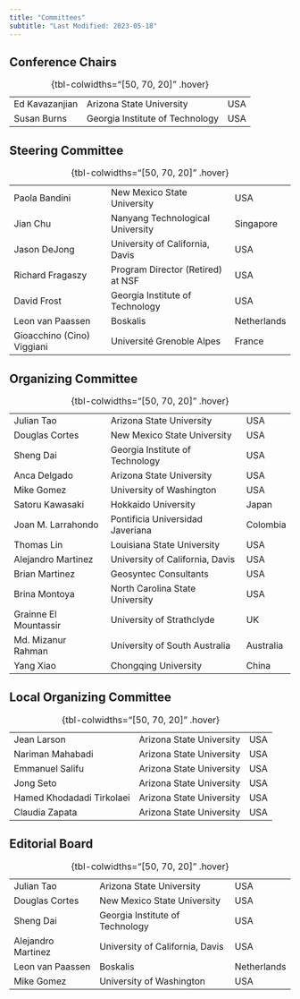 ```yaml
---
title: "Committees"
subtitle: "Last Modified: 2023-05-18"
---
```


## Conference Chairs

|                |                                 |         |
|----------------|---------------------------------|---------|
| Ed Kavazanjian | Arizona State University        | USA     |
| Susan Burns    | Georgia Institute of Technology | USA     |

: {tbl-colwidths="[50, 70, 20]" .hover}

## Steering Committee

|                            |                                   |             |
|----------------------------|-----------------------------------|-------------|
| Paola Bandini              | New Mexico State University       | USA         |
| Jian Chu                   | Nanyang Technological University  | Singapore   |
| Jason DeJong               | University of California, Davis   | USA         |
| Richard Fragaszy           | Program Director (Retired) at NSF | USA         |
| David Frost                | Georgia Institute of Technology   | USA         |
| Leon van Paassen           | Boskalis                          | Netherlands |
| Gioacchino (Cino) Viggiani | Université Grenoble Alpes         | France      |

: {tbl-colwidths="[50, 70, 20]" .hover}

## Organizing Committee 

|                       |                                  |           |
|-----------------------|----------------------------------|-----------|
| Julian Tao            | Arizona State University         | USA       |
| Douglas Cortes        | New Mexico State University      | USA       |
| Sheng Dai             | Georgia Institute of Technology  | USA       |
| Anca Delgado          | Arizona State University         | USA       |
| Mike Gomez            | University of Washington         | USA       |
| Satoru Kawasaki       | Hokkaido University              | Japan     |
| Joan M. Larrahondo    | Pontificia Universidad Javeriana | Colombia  |
| Thomas Lin            | Louisiana State University       | USA       |
| Alejandro Martinez    | University of California, Davis  | USA       |
| Brian Martinez        | Geosyntec Consultants            | USA       |
| Brina Montoya         | North Carolina State University  | USA       |
| Grainne El Mountassir | University of Strathclyde        | UK        |
| Md. Mizanur Rahman    | University of South Australia    | Australia |
| Yang Xiao             | Chongqing University             | China     |

: {tbl-colwidths="[50, 70, 20]" .hover}

## Local Organizing Committee

|                           |                          |     |
|---------------------------|--------------------------|-----|
| Jean Larson               | Arizona State University | USA |
| Nariman Mahabadi          | Arizona State University | USA |
| Emmanuel Salifu           | Arizona State University | USA |
| Jong Seto                 | Arizona State University | USA |
| Hamed Khodadadi Tirkolaei | Arizona State University | USA |
| Claudia Zapata            | Arizona State University | USA |

: {tbl-colwidths="[50, 70, 20]" .hover}

## Editorial Board

|                  |                                 |             |
|------------------|---------------------------------|-------------|
| Julian Tao       | Arizona State University        | USA         |
| Douglas Cortes   | New Mexico State University     | USA         |
| Sheng Dai        | Georgia Institute of Technology | USA         |
| Alejandro Martinez    | University of California, Davis  | USA       |
| Leon van Paassen | Boskalis                        | Netherlands |
| Mike Gomez       | University of Washington        | USA         |

: {tbl-colwidths="[50, 70, 20]" .hover}

